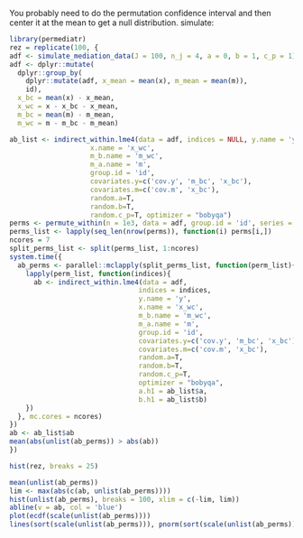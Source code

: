 You probably need to do the permutation confidence interval and then center it at the mean to get a null distribution.
simulate:

```r
library(permediatr)
rez = replicate(100, {
adf <- simulate_mediation_data(J = 100, n_j = 4, a = 0, b = 1, c_p = 1)
adf <- dplyr::mutate(
  dplyr::group_by(
    dplyr::mutate(adf, x_mean = mean(x), m_mean = mean(m)), 
    id),
  x_bc = mean(x) - x_mean,
  x_wc = x - x_bc - x_mean,
  m_bc = mean(m) - m_mean,
  m_wc = m - m_bc - m_mean)

ab_list <- indirect_within.lme4(data = adf, indices = NULL, y.name = 'y',
                    x.name = 'x_wc',
                    m_b.name = 'm_wc',
                    m_a.name = 'm',
                    group.id = 'id',
                    covariates.y=c('cov.y', 'm_bc', 'x_bc'),
                    covariates.m=c('cov.m', 'x_bc'),
                    random.a=T,
                    random.b=T,
                    random.c_p=T, optimizer = "bobyqa")
perms <- permute_within(n = 1e3, data = adf, group.id = 'id', series = F)
perms_list <- lapply(seq_len(nrow(perms)), function(i) perms[i,])
ncores = 7
split_perms_list <- split(perms_list, 1:ncores)
system.time({
  ab_perms <- parallel::mclapply(split_perms_list, function(perm_list){
    lapply(perm_list, function(indices){
      ab <- indirect_within.lme4(data = adf, 
                                indices = indices, 
                                y.name = 'y',
                                x.name = 'x_wc',
                                m_b.name = 'm_wc',
                                m_a.name = 'm',
                                group.id = 'id',
                                covariates.y=c('cov.y', 'm_bc', 'x_bc'),
                                covariates.m=c('cov.m', 'x_bc'),
                                random.a=T,
                                random.b=T,
                                random.c_p=T, 
                                optimizer = "bobyqa",
                                a.h1 = ab_list$a,
                                b.h1 = ab_list$b)
    })
  }, mc.cores = ncores)
})
ab <- ab_list$ab
mean(abs(unlist(ab_perms)) > abs(ab))
})

hist(rez, breaks = 25)

mean(unlist(ab_perms))
lim <- max(abs(c(ab, unlist(ab_perms))))
hist(unlist(ab_perms), breaks = 100, xlim = c(-lim, lim))
abline(v = ab, col = 'blue')
plot(ecdf(scale(unlist(ab_perms))))
lines(sort(scale(unlist(ab_perms))), pnorm(sort(scale(unlist(ab_perms)))), col = 'red')
```
